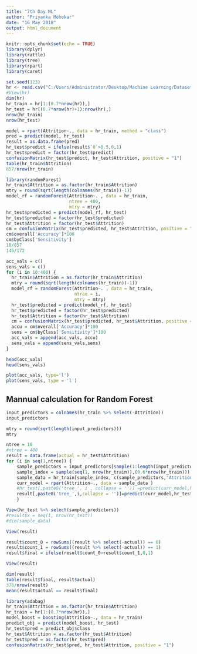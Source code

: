---
title: "7th Day ML"
author: "Priyanka Mohekar"
date: "16 May 2018"
output: html_document
---

```{r setup, include=FALSE}
knitr::opts_chunk$set(echo = TRUE)
library(dplyr)
library(rattle)
library(tree)
library(rpart)
library(caret)
```


```{r}
set.seed(123)
hr <- read.csv("C:/Users/Administrator/Desktop/Machine Learning/Datasets/datasets-master/HR Analytics.csv")
#View(hr)
dim(hr)
hr_train = hr[1:(0.7*nrow(hr)),]
hr_test = hr[(0.7*nrow(hr)+1):nrow(hr),]
nrow(hr_train)
nrow(hr_test)
```
```{r}
model = rpart(Attrition~., data = hr_train, method = "class")
pred = predict(model, hr_test)
result = as.data.frame(pred)
hr_test$predict = ifelse(result$`0`>0.5,0,1)
hr_test$predict = factor(hr_test$predict)
confusionMatrix(hr_test$predict, hr_test$Attrition, positive = "1")
table(hr_train$Attrition)
857/nrow(hr_train)
```

```{r}
library(randomForest)
hr_train$Attrition = as.factor(hr_train$Attrition)
mtry = round(sqrt(length(colnames(hr_train))-1))
model_rf = randomForest(Attrition~. , data = hr_train,
                        ntree = 400,
                        mtry = mtry)
hr_test$predicted = predict(model_rf, hr_test)
hr_test$predicted = factor(hr_test$predicted)
hr_test$Attrition = factor(hr_test$Attrition)
cm = confusionMatrix(hr_test$predicted, hr_test$Attrition, positive = "1")
cm$overall['Accuracy']*100
cm$byClass['Sensitivity']
10/857
146/172
```
```{r}
acc_vals = c()
sens_vals = c()
for (i in 10:400) {
  hr_train$Attrition = as.factor(hr_train$Attrition)
  mtry = round(sqrt(length(colnames(hr_train))-1))
  model_rf = randomForest(Attrition~. , data = hr_train,
                          ntree = i,
                          mtry = mtry)
  hr_test$predicted = predict(model_rf, hr_test)
  hr_test$predicted = factor(hr_test$predicted)
  hr_test$Attrition = factor(hr_test$Attrition)
  cm = confusionMatrix(hr_test$predicted, hr_test$Attrition, positive = "1")
  accu = cm$overall['Accuracy']*100
  sens = cm$byClass['Sensitivity']*100
  acc_vals = append(acc_vals, accu)
  sens_vals = append(sens_vals,sens)
}

head(acc_vals)
head(sens_vals)

plot(acc_vals, type='l')
plot(sens_vals, type = 'l')
```


## Mannual calculation for Random Forest
```{r}
input_predictors = colnames(hr_train %>% select(-Attrition))
input_predictors

mtry = round(sqrt(length(input_predictors)))
mtry

ntree = 10
#ntree = 400
result = data.frame(actual = hr_test$Attrition)
for (i in seq(1,ntree)) {
    sample_predictors = input_predictors[sample(1:length(input_predictors), mtry)]
    sample_index = sample(seq(1, nrow(hr_train)),(0.6*nrow(hr_train)))
    sample_data = hr_train[sample_index, c(sample_predictors,"Attrition")]
    curr_model = rpart(Attrition~., data = sample_data )
    #hr_test[,paste0('tree_', i , collapse = '')] =predict(curr_model,hr_test %>% select(sample_predictors), type = 'class')
    result[,paste0('tree_',i,collapse = '')]=predict(curr_model,hr_test %>% select(sample_predictors), type = 'class')
    }

View(hr_test %>% select(sample_predictors))
#result$x = seq(1, nrow(hr_test))
#dim(sample_data)

View(result)

result$count_0 = rowSums((result %>% select(-actual)) == 0)
result$count_1 = rowSums((result %>% select(-actual)) == 1)
result$final = ifelse(result$count_0>result$count_1,0,1)

View(result)
```

```{r}
dim(result)
table(result$final, result$actual)
376/nrow(result)
mean(result$actual == result$final)
```



```{r}
library(adabag)
hr_train$Attrition = as.factor(hr_train$Attrition)
hr_train = hr[1:(0.7*nrow(hr)),]
model_boost = boosting(Attrition~., data = hr_train)
predict_obj = predict(model_boost, hr_test)
hr_test$pred = predict_obj$class
hr_test$Attrition = as.factor(hr_test$Attrition)
hr_test$pred = as.factor(hr_test$pred)
confusionMatrix(hr_test$pred, hr_test$Attrition, positive = "1")
```



